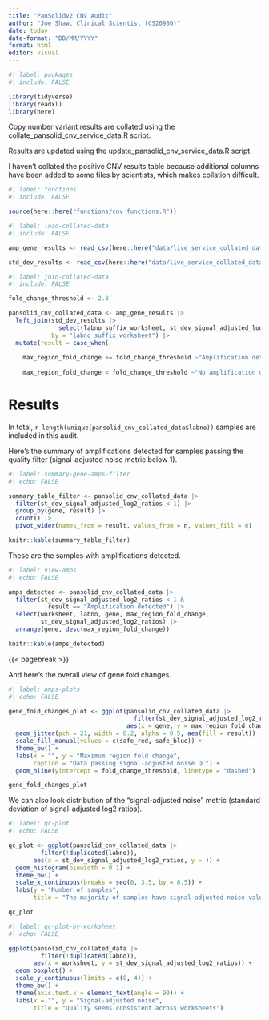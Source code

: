 ```yaml
---
title: "PanSolidv2 CNV Audit"
author: "Joe Shaw, Clinical Scientist (CS20980)"
date: today
date-format: "DD/MM/YYYY"
format: html
editor: visual
---
```


```r
#| label: packages
#| include: FALSE

library(tidyverse)
library(readxl)
library(here)

```

Copy number variant results are collated using the collate_pansolid_cnv_service_data.R script.

Results are updated using the update_pansolid_cnv_service_data.R script.

I haven't collated the positive CNV results table because additional columns have been added to some files by scientists, which makes collation difficult.

```r
#| label: functions
#| include: FALSE

source(here::here("functions/cnv_functions.R"))

```

```r
#| label: load-collated-data
#| include: FALSE

amp_gene_results <- read_csv(here::here("data/live_service_collated_data/live_service_amp_gene_results_collated.csv"))

std_dev_results <- read_csv(here::here("data/live_service_collated_data/live_service_std_dev_results_collated.csv"))

```

```r
#| label: join-collated-data
#| include: FALSE

fold_change_threshold <- 2.8

pansolid_cnv_collated_data <- amp_gene_results |> 
  left_join(std_dev_results |> 
              select(labno_suffix_worksheet, st_dev_signal_adjusted_log2_ratios),
            by = "labno_suffix_worksheet") |> 
  mutate(result = case_when(
    
    max_region_fold_change >= fold_change_threshold ~"Amplification detected",
    
    max_region_fold_change < fold_change_threshold ~"No amplification detected"))

```

# Results

In total, `r length(unique(pansolid_cnv_collated_data$labno))` samples are included in this audit.

Here's the summary of amplifications detected for samples passing the quality filter (signal-adjusted noise metric below 1).

```r
#| label: summary-gene-amps-filter
#| echo: FALSE

summary_table_filter <- pansolid_cnv_collated_data |> 
  filter(st_dev_signal_adjusted_log2_ratios < 1) |> 
  group_by(gene, result) |> 
  count() |> 
  pivot_wider(names_from = result, values_from = n, values_fill = 0)

knitr::kable(summary_table_filter)

```

These are the samples with amplifications detected.

```r
#| label: view-amps
#| echo: FALSE

amps_detected <- pansolid_cnv_collated_data |> 
  filter(st_dev_signal_adjusted_log2_ratios < 1 &
           result == "Amplification detected") |> 
  select(worksheet, labno, gene, max_region_fold_change, 
         st_dev_signal_adjusted_log2_ratios) |> 
  arrange(gene, desc(max_region_fold_change))

knitr::kable(amps_detected)

```

{{< pagebreak >}}

And here's the overall view of gene fold changes.

```r
#| label: amps-plots
#| echo: FALSE

gene_fold_changes_plot <- ggplot(pansolid_cnv_collated_data |> 
                                   filter(st_dev_signal_adjusted_log2_ratios < 1), 
                                 aes(x = gene, y = max_region_fold_change)) +
  geom_jitter(pch = 21, width = 0.2, alpha = 0.5, aes(fill = result)) +
  scale_fill_manual(values = c(safe_red, safe_blue)) +
  theme_bw() +
  labs(x = "", y = "Maximum region fold change",
       caption = "Data passing signal-adjusted noise QC") +
  geom_hline(yintercept = fold_change_threshold, linetype = "dashed")

gene_fold_changes_plot

```

We can also look distribution of the "signal-adjusted noise" metric (standard deviation of signal-adjusted log2 ratios).

```r
#| label: qc-plot
#| echo: FALSE

qc_plot <- ggplot(pansolid_cnv_collated_data |> 
         filter(!duplicated(labno)), 
       aes(x = st_dev_signal_adjusted_log2_ratios, y = )) +
  geom_histogram(binwidth = 0.1) +
  theme_bw() +
  scale_x_continuous(breaks = seq(0, 3.5, by = 0.5)) +
  labs(y = "Number of samples",
       title = "The majority of samples have signal-adjusted noise values below 0.5")

qc_plot

```

```r
#| label: qc-plot-by-worksheet
#| echo: FALSE

ggplot(pansolid_cnv_collated_data |> 
         filter(!duplicated(labno)), 
       aes(x = worksheet, y = st_dev_signal_adjusted_log2_ratios)) +
  geom_boxplot() +
  scale_y_continuous(limits = c(0, 4)) +
  theme_bw() +
  theme(axis.text.x = element_text(angle = 90)) +
  labs(x = "", y = "Signal-adjusted noise",
       title = "Quality seems consistent across worksheets")

```
